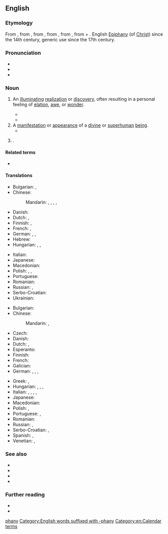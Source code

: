 {{also|Epiphany}}
==English==
{{was wotd|2008|March|22}}

===Etymology===
{{root|en|ine-pro|*bʰeh₂-|id=shine}}
From {{inh|en|enm|epiphanie}}, from {{der|en|fro|epyphanie}}, from {{der|en|LL.|epiphania}}, from {{der|en|grc|ἐπιφάνεια||manifestation, striking appearance}}, from {{m|grc|ἐπιφαίνω||I appear, display}}, from {{m|grc|ἐπί||upon}} + {{m|grc|φαίνω||I shine, appear}}. English [[Epiphany]] (of [[Christ]]) since the 14th century, generic use since the 17th century.

===Pronunciation===
* {{IPA|en|/ɪˈpɪf.ə.ni/|/ɪˈpɪf.ni/|/ɛˈpɪf.ə.ni/}}
* {{audio|en|en-us-epiphany.ogg|Audio (US)}}
* {{audio|en|en-au-epiphany.ogg|Audio (AU)}}

===Noun===
{{en-noun}}

# An [[illuminating]] [[realization]] or [[discovery]], often resulting in a personal feeling of [[elation]], [[awe]], or [[wonder]].
#: {{syn|en|aha moment|enlightenment|nirvana|satori}}
#: {{ux|en|It came to her in an '''epiphany''' what her life's work was to be.}}
#* {{quote-book|en|title=Lipstick Traces|author={{w|Greil Marcus}}|year_published=2009|year=1989|publisher=Faber & Faber|passage=Instead of examining institutions and classes, structures of economic production and social control, one had to think about “moments”—moments of love, hate, poetry, frustration, action, surrender, delight, humiliation, justice, cruelty, resignation, surprise, disgust, resentment, self-loathing, pity, fury, peace of mind—those tiny '''epiphanies''', Lefebvre said, in which the absolute possibilities and temporal limits of anyone's existence were revealed.}}
#* {{quote-book|en|author=Chris Hadfield|authorlink=Chris Hadfield|title=An Astronaut's Guide to Life on Earth|year=2013|publisher=Pan Macmillan|chapter=11|chapterurl=https://books.google.com/books?id=ymqqXuGFL9sC&pg=PP240&dq=%22had+an+epiphany%22&hl=&cd=17&source=gbs_api#v=onepage&q&f=false|isbn=978-1-4472-5712-7|passage=But after spending most of my pocket money to get those developed, I had an '''epiphany''': I was never going to be a professional photographer. My pictures were god-awful. I put the camera away.}}
# A [[manifestation]] or [[appearance]] of a [[divine]] or [[superhuman]] [[being]].
#* {{quote-book|1=en|year=1981|author=William Irwin Thompson|authorlink=William Irwin Thompson|title=The Time Falling Bodies Take to Light: Mythology, Sexuality and the Origins of Culture|publisher=Rider/Hutchinson & Co.|location=London|page=129|passage=The ithyphallic bird-man is the climactic, ecstatic, instantaneous male principle confronting the enormous, slow, bovine, and enduring principle of the eternal feminine in her '''epiphany''' as the bison.}}
#: {{syn|en|theophany}}
# {{lb|en|Christianity}} {{alt case|en|Epiphany}}.

====Related terms====
* {{sense|Christian celebration}} {{l|en|Epiphany}}

====Translations====
{{trans-top|illuminating realization or discovery}}
* Bulgarian: {{t|bg|проглеждане|n}}, {{t+|bg|прозрение|n}}
* Chinese:
*: Mandarin: {{t+|cmn|頓悟|sc=Hani}}, {{t+|cmn|顿悟|tr=dùnwù|sc=Hani}}, {{t+|cmn|洞察|tr=dòngchá|sc=Hani}}, {{t+|cmn|領悟|sc=Hani}}, {{t+|cmn|领悟|tr=lǐngwù|sc=Hani}}
* Danish: {{t|da|åbenbaring|c}}
* Dutch: {{t+|nl|epifanie}}, {{t+|nl|ingeving|n}}
* Finnish: {{t|fi|ahaa-elämys}}, {{t+|fi|valaistus}}
* French: {{t+|fr|illumination}}, {{t+|fr|révélation|f}}
* German: {{t|de|Erleuchtung|f}}, {{t|de|Heureka-Moment|m}}, {{t+|de|Aha-Erlebnis|n}}
* Hebrew: {{t+|he|הֶאָרָה|f|tr=heará}}
* Hungarian: {{t+|hu|felismerés}}, {{t+|hu|megvilágosodás}}, {{t|hu|reveláció}}
{{trans-mid}}
* Italian: {{t+|it|rivelazione|f}}
* Japanese: {{t+|ja|洞察|tr=どうさつ, dōsatsu|sc=Jpan}}
* Macedonian: {{t|mk|прогледување|n}}
* Polish: {{t+|pl|epifania|f}}, {{t+|pl|objawienie|n}}, {{t|pl|olśnienie|n}}
* Portuguese: {{t+|pt|epifania|f}}
* Romanian: {{t|ro|epifanie|n}}
* Russian: {{t+|ru|прозре́ние|n}}, {{t+|ru|озаре́ние|n}}
* Serbo-Croatian: {{t+|sh|epifànija|f}}
* Ukrainian: {{t|uk|прозріння|n}}
{{trans-bottom}}

{{trans-top|manifestation or appearance of a divine or superhuman being}}
* Bulgarian: {{t|bg|богоявле́ние|n}}
* Chinese:
*: Mandarin: {{t+|cmn|顯示}}, {{t+|cmn|显示|tr=xiǎnshì}}
* Czech: {{t+|cs|zjevení|n}}
* Danish: {{t|da|åbenbaring|c}}
* Dutch: {{t+|nl|verschijning}}, {{t+|nl|openbaring}}
* Esperanto: {{t|eo|epifanio}}
* Finnish: {{t+|fi|ilmestys}}
* French: {{t+|fr|apparition|f}}
* Galician: {{t|gl|epifanía|f}}
* German: {{t+|de|Erscheinung|f}}, {{t+|de|Offenbarung|f}}, {{t+|de|Manifestation|f}}, {{t+|de|Epiphanie|f}}
{{trans-mid}}
* Greek: {{t+|el|επιφάνεια}}, {{t+|el|θεοφάνεια}}
* Hungarian: {{t+|hu|megtestesülés}}, {{t+|hu|megjelenés}}, {{t+|hu|epifánia}}, {{t+check|hu|kinyilatkoztatás}}
* Italian: {{t+|it|epifania|f}}, {{t|it|Epifania|f}}, {{t+|it|ierofania|f}}, {{t+|it|apparizione|f}}, {{t+|it|befana|f}}
* Japanese: {{t|ja|エピファニー|tr=Epifanī|sc=Jpan}}
* Macedonian: {{t|mk|богојавление|n}}
* Polish: {{t+|pl|epifania|f}}, {{t+|pl|objawienie|n}}
* Portuguese: {{t+|pt|epifania|f}}, {{t+|pt|manifestação|f}}
* Romanian: {{t|ro|epifanie|n}}
* Russian: {{t+|ru|явле́ние|n}}, {{t+|ru|богоявле́ние|f}}
* Serbo-Croatian: {{t+|sh|epifànija|f}}, {{t|sh|bogojávljēnje|n}}
* Spanish: {{t+|es|epifanía|f}}, {{t+|es|manifestación|f}}
* Venetian: {{t+|vec|Pifanìa|f}}, {{t|vec|Pefanìa|f}}
{{trans-bottom}}

{{trans-see|Epiphany}}

===See also===
* {{l|en|Advent}}
* {{l|en|Christmas}}
* {{l|en|eureka}}
* {{l|en|Twelve Days of Christmas}}

===Further reading===
* {{pedia|epiphany (feeling)}}
* {{pedia|epiphany|epiphany (disambiguation)}}

[[Category:English words prefixed with epi-|phany]]
[[Category:English words suffixed with -phany]]
[[Category:en:Calendar terms]]